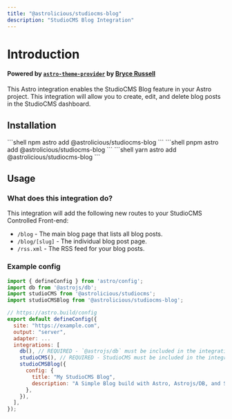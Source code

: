 ```yaml
---
title: "@astrolicious/studiocms-blog"
description: "StudioCMS Blog Integration"
---
```



# Introduction

#### Powered by [`astro-theme-provider`](https://github.com/astrolicious/astro-theme-provider) by [Bryce Russell](https://github.com/BryceRussell)

This Astro integration enables the StudioCMS Blog feature in your Astro project. This integration will allow you to create, edit, and delete blog posts in the StudioCMS dashboard.

## Installation

<PackageManagerTabs>
  <Fragment slot="npm">
  ```shell
  npm astro add @astrolicious/studiocms-blog
  ```
  </Fragment>
  <Fragment slot="pnpm">
  ```shell
  pnpm astro add @astrolicious/studiocms-blog
  ```
  </Fragment>
  <Fragment slot="yarn">
  ```shell
  yarn astro add @astrolicious/studiocms-blog
  ```
  </Fragment>
</PackageManagerTabs>

## Usage

### What does this integration do?

This integration will add the following new routes to your StudioCMS Controlled Front-end:

- `/blog` - The main blog page that lists all blog posts.
- `/blog/[slug]` - The individual blog post page.
- `/rss.xml` - The RSS feed for your blog posts.

### Example config

```js title="astro.config.mjs"
import { defineConfig } from 'astro/config';
import db from '@astrojs/db';
import studioCMS from '@astrolicious/studiocms';
import studioCMSBlog from '@astrolicious/studiocms-blog';

// https://astro.build/config
export default defineConfig({
  site: "https://example.com",
  output: "server",
  adapter: ...
  integrations: [ 
    db(), // REQUIRED - `@astrojs/db` must be included in the integrations list
    studioCMS(), // REQUIRED - StudioCMS must be included in the integrations list
    studioCMSBlog({
      config: {
        title: "My StudioCMS Blog",
        description: "A Simple Blog build with Astro, Astrojs/DB, and StudioCMS.".
      },
    }), 
  ],
});
```
